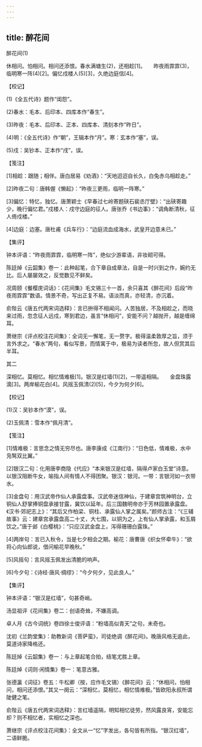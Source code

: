 ```yaml
---
---
---
```

title: 醉花间
---



醉花间(1)


休相问。怕相问。相问还添恨。春水满塘生(2)，还相趁[1]。　　昨夜雨霏霏(3)，临明寒一阵(4)[2]。偏忆戍楼人(5)[3]，久绝边庭信[4]。





【校记】


(1)《全五代诗》题作“闺怨”。

(2)春水：毛本、后印本、四库本作“春生”。

(3)昨夜：毛本、后印本、正本、四库本、清刻本作“昨日”。

(4)明：《全五代诗》作“朝”，王辑本作“月”。寒：玄本作“塞”，误。

(5)戍：吴钞本、正本作“戌”，误。





【笺注】


[1]相趁：跟随；相伴。唐白居易《劝酒》：“天地迢迢自长久，白兔赤乌相趁走。”

[2]昨夜二句：唐韩偓《懒起》：“昨夜三更雨，临明一阵寒。”

[3]偏忆：特忆，独忆。唐萧颖士《早春过七岭寄题硖石裴丞厅壁》：“出硖寄趣少，晚行偏忆君。”戍楼人：戍守边庭的征人。唐张乔《书边事》：“调角断清秋，征人倚戍楼。”

[4]边庭：边塞。唐杜甫《兵车行》：“边庭流血成海水，武皇开边意未已。”





【集评】


钟本评语：“昨夜雨霏霏，临明寒一阵”，绝似少游辈语，非妆砌可得。

陈廷焯《云韶集》卷一：此种起笔，合下章自成章法，自是一时兴到之作，婉约无比。后人屡屡效之，反觉数见不鲜矣。

况周颐《餐樱庑词话》：《花间集》毛文锡三十一首，余只喜其《醉花间》后段“昨夜雨霏霏”数语。情景不奇，写出正复不易。语淡而真，亦轻清，亦沉着。

俞陛云《唐五代两宋词选释》：言已拚得不相闻问。人苦独居，不及相趁之，而晓来过雨，忽念征人远戍，寒到君边，虽言“休相问”，安能不问？越抛开，越是缠绵耳。

萧继宗《评点校注花间集》：全词无一懈笔，无一赘字。极得温柔敦厚之旨，须于言外求之。“春水”两句，看似写景，而情寓于中，极易为读者所忽，故人但赏其后半耳。





其二


深相忆。莫相忆。相忆情难极[1]。银汉是红墙(1)[2]，一带遥相隔。　　金盘珠露滴[3]。两岸榆花白[4]。风摇玉佩清(2)[5]，今夕为何夕[6]。





【校记】


(1)汉：吴钞本作“漠”，误。

(2)玉佩清：雪本作“佩月清”。





【笺注】


[1]情难极：言思念之情无穷尽也。唐李康成《江南行》：“日色低，情难极，水中凫鹥双比翼。”

[2]银汉二句：化用唐李商隐《代应》“本来银汉是红墙，隔得卢家白玉堂”诗意。以银汉阻断牛女，喻指人间有情人不得团聚。银汉：银河。一带：言银河如一衣带水。

[3]金盘句：用汉武帝作仙人承露盘事。汉武帝迷信神仙，于建章宫筑神明台，立铜仙人舒掌捧铜盘承接甘露，冀饮以延年。后三国魏明帝亦于芳林园置承露盘。《汉书·郊祀志上》：“其后又作柏梁、铜柱、承露仙人掌之属矣。”颜师古注：“《三辅故事》云：建章宫承露盘高二十丈，大七围，以铜为之，上有仙人掌承露，和玉屑饮之。”唐于邺《白樱桃》：“只应汉武金盘上，泻得珊珊白露珠。”

[4]两岸句：言已入秋令，当是七夕相会之期。榆花：唐曹唐《织女怀牵牛》：“欲将心向仙郎说，借问榆花早晚秋。”

[5]风摇句：言风摇玉佩发出清脆的响声。

[6]今夕句：《诗经·唐风·绸缪》：“今夕何夕，见此良人。”





【集评】


钟本评语：“银汉是红墙”，句甚奇峭。

汤显祖评《花间集》卷二：创语奇耸，不嫌高调。

卓人月《古今词统》卷四徐士俊评语：“粉墙高似青天”之句，未奇也。

沈初《兰韵堂集》：助教新词《菩萨蛮》，司徒绝调《醉花间》。晚唐风格无逾此，莫道诗家降格还。

陈廷焯《云韶集》卷一：与上章起笔合拍，结笔尤胜上章。

陈廷焯《词则·闲情集》卷一：笔意古雅。

张德瀛《词征》卷五：牛松卿（按，应作毛文锡）《醉花间》云：“休相问，怕相问，相问还添恨。”其又一阕云：“深相忆，莫相忆，相忆情难极。”皆欧阳永叔所谓陡健之笔。

俞陛云《唐五代两宋词选释》：言红墙遥隔，明知相忆徒劳，然风露良宵，安能忘却？则不相忆者，实相忆之深也。

萧继宗《评点校注花间集》：全文从一“忆”字发出，各句皆有所指。“银汉红墙”，二语鲜脆。